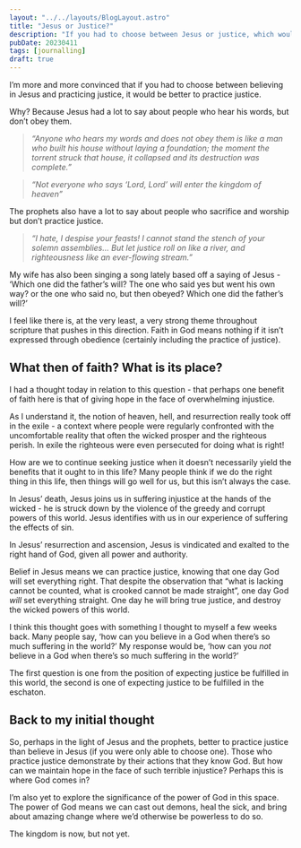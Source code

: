 ```yaml
---
layout: "../../layouts/BlogLayout.astro"
title: "Jesus or Justice?"
description: "If you had to choose between Jesus or justice, which would you choose?"
pubDate: 20230411
tags: [journalling]
draft: true
---
```

I’m more and more convinced that if you had to choose between believing in Jesus and practicing justice, it would be better to practice justice.

Why? Because Jesus had a lot to say about people who hear his words, but don’t obey them. 

> _“Anyone who hears my words and does not obey them is like a man who built his house without laying a foundation; the moment the torrent struck that house, it collapsed and its destruction was complete.”_

> _“Not everyone who says ‘Lord, Lord’ will enter the kingdom of heaven”_

The prophets also have a lot to say about people who sacrifice and worship but don’t practice justice.

> _“I hate, I despise your feasts! I cannot stand the stench of your solemn assemblies… But let justice roll on like a river, and righteousness like an ever-flowing stream.”_

My wife has also been singing a song lately based off a saying of Jesus - ‘Which one did the father’s will? The one who said yes but went his own way? or the one who said no, but then obeyed? Which one did the father’s will?’

I feel like there is, at the very least, a very strong theme throughout scripture that pushes in this direction. Faith in God means nothing if it isn’t expressed through obedience (certainly including the practice of justice).

## What then of faith? What is its place?

I had a thought today in relation to this question - that perhaps one benefit of faith here is that of giving hope in the face of overwhelming injustice.

As I understand it, the notion of heaven, hell, and resurrection really took off in the exile - a context where people were regularly confronted with the uncomfortable reality that often the wicked prosper and the righteous perish. In exile the righteous were even persecuted for doing what is right!

How are we to continue seeking justice when it doesn’t necessarily yield the benefits that it ought to in this life? Many people think if we do the right thing in this life, then things will go well for us, but this isn’t always the case.

In Jesus’ death, Jesus joins us in suffering injustice at the hands of the wicked - he is struck down by the violence of the greedy and corrupt powers of this world. Jesus identifies with us in our experience of suffering the effects of sin.

In Jesus’ resurrection and ascension, Jesus is vindicated and exalted to the right hand of God, given all power and authority.

Belief in Jesus means we can practice justice, knowing that one day God will set everything right. That despite the observation that “what is lacking cannot be counted, what is crooked cannot be made straight”, one day God *will* set everything straight. One day he will bring true justice, and destroy the wicked powers of this world.

I think this thought goes with something I thought to myself a few weeks back. Many people say, ‘how can you believe in a God when there’s so much suffering in the world?’ My response would be, ‘how can you *not* believe in a God when there’s so much suffering in the world?’

The first question is one from the position of expecting justice be fulfilled in this world, the second is one of expecting justice to be fulfilled in the eschaton.

## Back to my initial thought

So, perhaps in the light of Jesus and the prophets, better to practice justice than believe in Jesus (if you were only able to choose one). Those who practice justice demonstrate by their actions that they know God. But how can we maintain hope in the face of such terrible injustice? Perhaps this is where God comes in?

I’m also yet to explore the significance of the power of God in this space. The power of God means we can cast out demons, heal the sick, and bring about amazing change where we’d otherwise be powerless to do so.

The kingdom is now, but not yet.